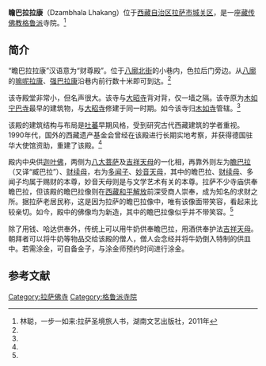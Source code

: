 {{Infobox Tibetan Buddhist monastery
|name = 瞻巴拉拉康
|image = 
|image size = 250px
|alt = 
|caption = 
|t=
|w=
|to = 
|ipa={{IPA|}}
|z=
|thdl=
|e=
|tc=瞻巴拉拉康
|s=瞻巴拉拉康
|p=
|m=
|k=
|pushpin_map = 
|latd =  | latm =  | lats =  | latNS = 
|longd=  | longm= | longs =| longEW = 
|iso_region = 
|map_caption = 
|mapsize = 
|location_country = 中国
|location = {{CHN}}[[西藏自治区|西藏自治区]][[拉萨市|拉萨市]][[城关区_(拉萨市)|城关区]]
|coordinates_display =
|founded_by = 
|date_founded =
|date_renovated =
|sect = [[格鲁派|格鲁派]]
|mather =[[木如寺|木如寺]]
|children =
|dedicated_to = 
|tulku =
|head_lama = 
|head_mgh =
|no._of_monks = 
|architecture = 
|festivals =
|footnotes = 
}}

'''瞻巴拉拉康'''（Dzambhala Lhakang）位于[[西藏自治区|西藏自治区]][[拉萨市|拉萨市]][[城关区_(拉萨市)|城关区]]，是一座[[藏传佛教|藏传佛教]][[格鲁派|格鲁派]]寺院。<ref name=lin>林聪，一步一如来:拉萨圣境旅人书，湖南文艺出版社，2011年</ref>

==简介==
“瞻巴拉拉康”汉语意为“财尊殿”。位于[[八廓北街|八廓北街]]的小巷内，色拉后门旁边。从[[八廓|八廓]]的[[嘛呢拉康|嘛呢拉康]]、[[强巴拉康|强巴拉康]]沿巷内前行数十米即可到达。<ref name=lin/>

该寺殿堂非常小，但名声很大。该寺与[[大昭寺|大昭寺]]背对背，仅一墙之隔。该寺原为[[木如宁巴寺|木如宁巴寺]]最早的建筑物，与[[大昭寺|大昭寺]]修建于同一时期。如今该寺归[[木如寺|木如寺]]管辖。<ref name=lin/>

该殿的建筑结构与布局是[[吐蕃|吐蕃]]早期风格，受到研究古代西藏建筑的学者重视。1990年代，国外的西藏遗产基金会曾经在该殿进行长期实地考察，并获得德国驻华大使馆资助，重建了该殿。<ref name=lin/>

殿内中央供[[迦叶佛|迦叶佛]]，两侧为[[八大菩萨|八大菩萨]]及[[吉祥天母|吉祥天母]]的一化相，再靠外则左为[[瞻巴拉|瞻巴拉]]（又译“臧巴拉”）、[[财续母|财续母]]，右为[[多闻子|多闻子]]、[[妙音天母|妙音天母]]，其中的瞻巴拉、[[雨寶持世菩薩|财续母]]、多闻子均属于赐财的本尊，妙音天母则是与文学艺术有关的本尊。拉萨不少寺庙供奉瞻巴拉，但该殿的瞻巴拉像则在[[西藏和平解放|西藏和平解放]]前深受商人崇奉，成为知名的求财之所。据拉萨老居民称，这是因为拉萨的瞻巴拉像中，唯有该像面带笑容，看起来比较亲切。如今，殿中的佛像均为新造，其中的瞻巴拉像似乎并不带笑容。<ref name=lin/>

除了用钱、哈达供奉外，传统上可以用牛奶供奉瞻巴拉，用酒供奉护法[[吉祥天母|吉祥天母]]。朝拜者可以将牛奶等物品交给该殿的僧人，僧人会念经并将牛奶倒入特制的供皿中。若需涂金，可自备金子，与涂金师预约时间进行涂金。

==参考文献==
{{reflist}}

{{拉萨地标}}
[[Category:拉萨佛寺|Category:拉萨佛寺]]
[[Category:格鲁派寺院|Category:格鲁派寺院]]